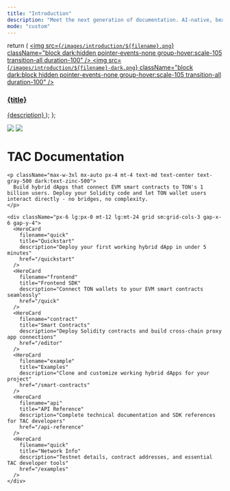 ```yaml
---
title: "Introduction"
description: "Meet the next generation of documentation. AI-native, beautiful out-of-the-box, and built for developers."
mode: "custom"
---
```


  return (
    <a className="group cursor-pointer pb-8" href={href}>
      <img
        src={`/images/introduction/${filename}.png`}
        className="block dark:hidden pointer-events-none group-hover:scale-105 transition-all duration-100"
      />
      <img
        src={`/images/introduction/${filename}-dark.png`}
        className="block dark:block hidden pointer-events-none group-hover:scale-105 transition-all duration-100"
      />
      <h3 className="mt-5 text-gray-900 dark:text-zinc-50 font-medium">
        {title}
      </h3>
      <span className="mt-1.5">{description}</span>
    </a>
  );
};

<div className="relative">
  <div className="absolute  left-0 right-0">
    <img
      src="/images/introduction/bg.png"
      className="mt-[-10em] block dark:hidden pointer-events-none w-full cover-image"
    />
      <img
      src="/images/introduction/bg-dark.png"
      className="mt-[-10em] block dark:block hidden pointer-events-none w-full cover-image"
    />

  </div>

  <div className="relative z-10 px-4 py-16 lg:py-40 lg:pb-24 max-w-5xl mx-auto">
    <h1 className="text-5xl font-semibold text-center text-gray-900 dark:text-zinc-50 tracking-tight">
      TAC Documentation
    </h1>

    <p className="max-w-3xl mx-auto px-4 mt-4 text-md text-center text-gray-500 dark:text-zinc-500">
      Build hybrid dApps that connect EVM smart contracts to TON's 1 billion users. Deploy your Solidity code and let TON wallet users interact directly - no bridges, no complexity.
    </p>

    <div className="px-6 lg:px-0 mt-12 lg:mt-24 grid sm:grid-cols-3 gap-x-6 gap-y-4">
      <HeroCard
        filename="quick"
        title="Quickstart"
        description="Deploy your first working hybrid dApp in under 5 minutes"
        href="/quickstart"
      />
      <HeroCard
        filename="frontend"
        title="Frontend SDK"
        description="Connect TON wallets to your EVM smart contracts seamlessly"
        href="/quick"
      />
      <HeroCard
        filename="contract"
        title="Smart Contracts"
        description="Deploy Solidity contracts and build cross-chain proxy app connections"
        href="/editor"
      />
      <HeroCard
        filename="example"
        title="Examples"
        description="Clone and customize working hybrid dApps for your project"
        href="/smart-contracts"
      />
      <HeroCard
        filename="api"
        title="API Reference"
        description="Complete technical documentation and SDK references for TAC developers"
        href="/api-reference"
      />
      <HeroCard
        filename="quick"
        title="Network Info"
        description="Testnet details, contract addresses, and essential TAC developer tools"
        href="/examples"
      />
    </div>

  </div>
</div>
